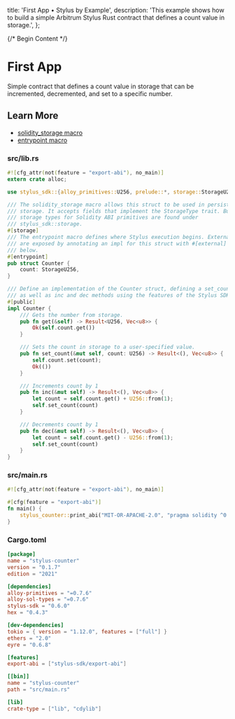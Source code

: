   title: 'First App • Stylus by Example',
  description:
    'This example shows how to build a simple Arbitrum Stylus Rust contract that defines a count value in storage.',
};

{/* Begin Content */}

# First App

Simple contract that defines a count value in storage that can be incremented, decremented, and set to a specific number.

## Learn More

- [solidity_storage macro](https://docs.rs/stylus-sdk/latest/stylus_sdk/prelude/attr.solidity_storage.html)
- [entrypoint macro](https://docs.rs/stylus-sdk/latest/stylus_sdk/prelude/attr.entrypoint.html)

### src/lib.rs

```rust
#![cfg_attr(not(feature = "export-abi"), no_main)]
extern crate alloc;

use stylus_sdk::{alloy_primitives::U256, prelude::*, storage::StorageU256};

/// The solidity_storage macro allows this struct to be used in persistent
/// storage. It accepts fields that implement the StorageType trait. Built-in
/// storage types for Solidity ABI primitives are found under
/// stylus_sdk::storage.
#[storage]
/// The entrypoint macro defines where Stylus execution begins. External methods
/// are exposed by annotating an impl for this struct with #[external] as seen
/// below.
#[entrypoint]
pub struct Counter {
    count: StorageU256,
}

/// Define an implementation of the Counter struct, defining a set_count
/// as well as inc and dec methods using the features of the Stylus SDK.
#[public]
impl Counter {
    /// Gets the number from storage.
    pub fn get(&self) -> Result<U256, Vec<u8>> {
        Ok(self.count.get())
    }

    /// Sets the count in storage to a user-specified value.
    pub fn set_count(&mut self, count: U256) -> Result<(), Vec<u8>> {
        self.count.set(count);
        Ok(())
    }

    /// Increments count by 1
    pub fn inc(&mut self) -> Result<(), Vec<u8>> {
        let count = self.count.get() + U256::from(1);
        self.set_count(count)
    }

    /// Decrements count by 1
    pub fn dec(&mut self) -> Result<(), Vec<u8>> {
        let count = self.count.get() - U256::from(1);
        self.set_count(count)
    }
}
```

### src/main.rs

```rust
#![cfg_attr(not(feature = "export-abi"), no_main)]

#[cfg(feature = "export-abi")]
fn main() {
    stylus_counter::print_abi("MIT-OR-APACHE-2.0", "pragma solidity ^0.8.23;");
}
```

### Cargo.toml

```toml
[package]
name = "stylus-counter"
version = "0.1.7"
edition = "2021"

[dependencies]
alloy-primitives = "=0.7.6"
alloy-sol-types = "=0.7.6"
stylus-sdk = "0.6.0"
hex = "0.4.3"

[dev-dependencies]
tokio = { version = "1.12.0", features = ["full"] }
ethers = "2.0"
eyre = "0.6.8"

[features]
export-abi = ["stylus-sdk/export-abi"]

[[bin]]
name = "stylus-counter"
path = "src/main.rs"

[lib]
crate-type = ["lib", "cdylib"]

```

